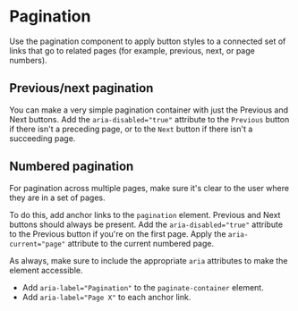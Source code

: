 

<Meta title="Deprecated/Pagination/Docs" />

# Pagination

Use the pagination component to apply button styles to a connected set of links that go to related pages (for example, previous, next, or page numbers).

## Previous/next pagination

You can make a very simple pagination container with just the Previous and Next buttons. Add the `aria-disabled="true"` attribute to the `Previous` button if there isn't a preceding page, or to the `Next` button if there isn't a succeeding page.

<Canvas>
  <Story story={PaginationStories.Default} />
</Canvas>

## Numbered pagination

For pagination across multiple pages, make sure it's clear to the user where they are in a set of pages.

To do this, add anchor links to the `pagination` element. Previous and Next buttons should always be present. Add the `aria-disabled="true"` attribute to the Previous button if you're on the first page. Apply the `aria-current="page"` attribute to the current numbered page.

As always, make sure to include the appropriate `aria` attributes to make the element accessible.

- Add `aria-label="Pagination"` to the `paginate-container` element.
- Add `aria-label="Page X"` to each anchor link.

<Canvas>
  <Story story={PaginationStories.Numbered} />
</Canvas>
